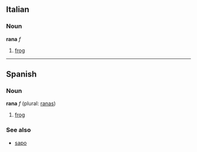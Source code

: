 ==Italian==
===Noun===
'''rana''' ''f''

# [[frog]]

----

==Spanish==
===Noun===
'''rana''' ''f'' (plural: [[ranas]])

# [[frog]]

===See also===
*[[sapo]]